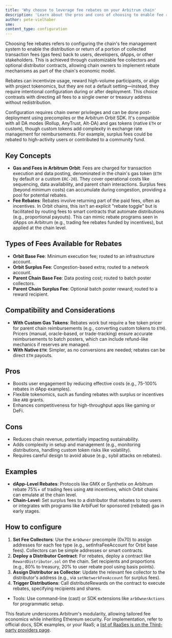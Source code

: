 ```yaml
---
title: 'Why choose to leverage fee rebates on your Arbitrum chain'
description: 'Learn about the pros and cons of choosing to enable fee rebates for your chain.'
author: pete-vielhaber
sme:
content_type: configuration
---
```


Choosing fee rebates refers to configuring the chain's fee management system to enable the distribution or return of a portion of collected transaction fees (gas fees) back to users, developers, dApps, or other stakeholders. This is achieved through customizable fee collectors and optional distributor contracts, allowing chain owners to implement rebate mechanisms as part of the chain's economic model.

Rebates can incentivize usage, reward high-volume participants, or align with project tokenomics, but they are not a default setting—instead, they require intentional configuration during or after deployment. This choice contrasts with directing all fees to a single owner or treasury address without redistribution.

Configuration requires chain owner privileges and can be done post-deployment using precompiles or the Arbitrum Orbit SDK. It's compatible with all DA modes (Rollup, AnyTrust, Alt-DA) and gas tokens (native `ETH` or custom), though custom tokens add complexity in exchange rate management for reimbursements. For example, surplus fees could be rebated to high-activity users or contributed to a community fund.

## Key Concepts

- **Gas and Fees in Arbitrum Orbit**: Fees are charged for transaction execution and data posting, denominated in the chain's gas token (`ETH` by default or a custom `ERC-20`). They cover operational costs like sequencing, data availability, and parent chain interactions. Surplus fees (beyond minimum costs) can accumulate during congestion, providing a pool for potential rebates.
- **Fee Rebates**: Rebates involve returning part of the paid fees, often as incentives. In Orbit chains, this isn't an explicit "rebate toggle" but is facilitated by routing fees to smart contracts that automate distributions (e.g., proportional payouts). This can mimic rebate programs seen in dApps on Arbitrum (e.g., trading fee rebates funded by incentives), but applied at the chain level.

## Types of Fees Available for Rebates

- **Orbit Base Fee**: Minimum execution fee; routed to an infrastructure account.
- **Orbit Surplus Fee**: Congestion-based extra; routed to a network account.
- **Parent Chain Base Fee**: Data posting cost; routed to batch poster collectors.
- **Parent Chain Surplus Fee**: Optional batch poster reward; routed to a reward recipient.

## Compatibility and Considerations

- **With Custom Gas Tokens**: Rebates work but require a fee token pricer for parent chain reimbursements (e.g., converting custom tokens to `ETH`). Pricers (manual, oracle-based, or trade-tracking) ensure accurate reimbursements to batch posters, which can include refund-like mechanics if reserves are managed.
- **With Native `ETH`**: Simpler, as no conversions are needed; rebates can be direct `ETH` payouts.

## Pros

- Boosts user engagement by reducing effective costs (e.g., 75-100% rebates in dApp examples).
- Flexible tokenomics, such as funding rebates with surplus or incentives like `ARB` grants.
- Enhances competitiveness for high-throughput apps like gaming or DeFi.

## Cons

- Reduces chain revenue, potentially impacting sustainability.
- Adds complexity in setup and management (e.g., monitoring distributions, handling custom token risks like volatility).
- Requires careful design to avoid abuse (e.g., sybil attacks on rebates).

## Examples

- **dApp-Level Rebates**: Protocols like GMX or Synthetix on Arbitrum rebate 75%+ of trading fees using `ARB` incentives, which Orbit chains can emulate at the chain level.
- **Chain-Level**: Set surplus fees to a distributor that rebates to top users or integrates with programs like ArbiFuel for sponsored (rebated) gas in early stages.

## How to configure

1. **Set Fee Collectors**: Use the `ArbOwner` precompile (0x70) to assign addresses for each fee type (e.g., setInfraFeeAccount for Orbit base fees). Collectors can be simple addresses or smart contracts.
2. **Deploy a Distributor Contract**: For rebates, deploy a contract like `RewardDistributor.sol` on the chain. Set recipients and proportions (e.g., 80% to treasury, 20% to user rebate pool using basis points).
3. **Assign Distributor as Collector**: Update the relevant fee collector to the distributor's address (e.g., via `setNetworkFeeAccount` for surplus fees).
4. **Trigger Distributions**: Call distributeRewards on the contract to execute rebates, specifying recipients and shares.

- Tools: Use command-line (cast) or SDK extensions like `arbOwnerActions` for programmatic setup.

This feature underscores Arbitrum's modularity, allowing tailored fee economics while inheriting Ethereum security. For implementation, refer to official docs, SDK examples, or your RaaS; a [list of RaaSes is on the Third-party providers page](/launch-arbitrum-chain/06-third-party-integrations/02-third-party-providers.md#rollup-as-a-service-raas-providers).
